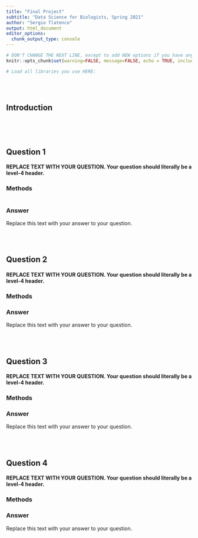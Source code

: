 ```yaml
---
title: "Final Project"
subtitle: "Data Science for Biologists, Spring 2021"
author: "Sergio Tlatenco"
output: html_document
editor_options: 
  chunk_output_type: console
---
```


```r
# DON'T CHANGE THE NEXT LINE, except to add NEW options if you have any.
knitr::opts_chunk$set(warning=FALSE, message=FALSE, echo = TRUE, include = TRUE)

# Load all libraries you use HERE:

```

<br><br>

## Introduction

```r

```

<br><br>

## Question 1

#### REPLACE TEXT WITH YOUR QUESTION. Your question should literally be a level-4 header.

### Methods

```r



```


### Answer

Replace this text with your answer to your question.


<br><br>

## Question 2

#### REPLACE TEXT WITH YOUR QUESTION. Your question should literally be a level-4 header.

### Methods

### Answer

Replace this text with your answer to your question.

<br><br>

## Question 3

#### REPLACE TEXT WITH YOUR QUESTION. Your question should literally be a level-4 header.

### Methods

### Answer

Replace this text with your answer to your question.


<br><br>

## Question 4

#### REPLACE TEXT WITH YOUR QUESTION. Your question should literally be a level-4 header.

### Methods

### Answer

Replace this text with your answer to your question.
